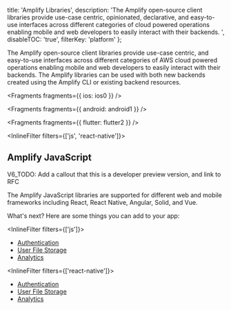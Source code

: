   title: 'Amplify Libraries',
  description:
    'The Amplify open-source client libraries provide use-case centric, opinionated, declarative, and easy-to-use interfaces across different categories of cloud powered operations enabling mobile and web developers to easily interact with their backends. ',
  disableTOC: 'true',
  filterKey: 'platform'
};

The Amplify open-source client libraries provide use-case centric, and easy-to-use interfaces across different categories of AWS cloud powered operations enabling mobile and web developers to easily interact with their backends. The Amplify libraries can be used with both new backends created using the Amplify CLI or existing backend resources.


<Fragments fragments={{ ios: ios0 }} />


<Fragments fragments={{ android: android1 }} />


<Fragments fragments={{ flutter: flutter2 }} />


<InlineFilter filters={['js', 'react-native']}>

## Amplify JavaScript

V6_TODO: Add a callout that this is a developer preview version, and link to RFC

The Amplify JavaScript libraries are supported for different web and mobile frameworks including React, React Native, Angular, Solid, and Vue.

What's next? Here are some things you can add to your app:

<InlineFilter filters={['js']}>

- [Authentication](/lib/auth/getting-started)
- [User File Storage](/lib/storage/getting-started)
- [Analytics](/lib/analytics/getting-started)

</InlineFilter>

<InlineFilter filters={['react-native']}>

- [Authentication](/lib/auth/getting-started)
- [User File Storage](/lib/storage/getting-started)
- [Analytics](/lib/analytics/getting-started)

</InlineFilter>

</InlineFilter>
